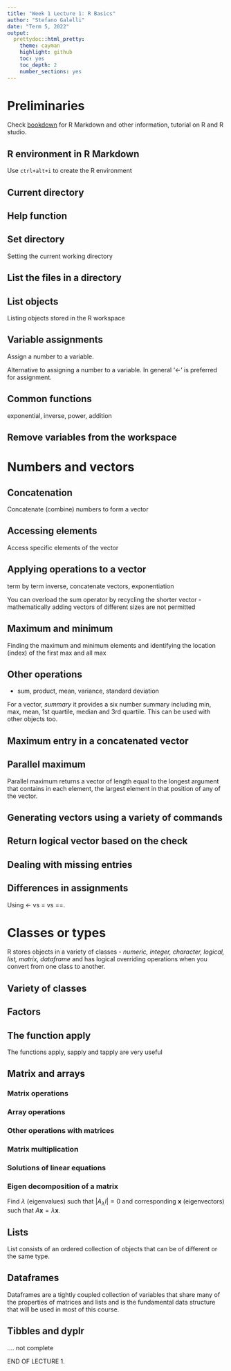 ```yaml
---
title: "Week 1 Lecture 1: R Basics"
author: "Stefano Galelli"
date: "Term 5, 2022"
output:
  prettydoc::html_pretty:
    theme: cayman
    highlight: github
    toc: yes
    toc_depth: 2
    number_sections: yes
---
```


# Preliminaries

Check [bookdown](http://bookdown.org) for R Markdown and other information, tutorial on R and R studio.

## R environment in R Markdown

Use `ctrl+alt+i` to create the R environment

## Current directory

## Help function

## Set directory
   Setting the current working directory

## List the files in a directory


## List objects 
  Listing objects stored in the R workspace

## Variable assignments

Assign a number to a variable.

Alternative to assigning a number to a variable. In general '<-' is preferred for assignment.

## Common functions 
   exponential, inverse, power, addition

    
## Remove variables from the workspace

# Numbers and vectors

## Concatenation
   Concatenate (combine) numbers to form a vector

## Accessing elements
   Access specific elements of the vector

## Applying operations to a vector 
   term by term inverse, concatenate vectors, exponentiation

You can overload the sum operator by recycling the shorter vector - mathematically adding vectors of different sizes are not permitted 


## Maximum and minimum
Finding the maximum and minimum elements and identifying the location (index) of the first max and all max


## Other operations 
  - sum, product, mean, variance, standard deviation


For a vector, *summary* it provides a six number summary including min, max, mean, 1st quartile, median and 3rd quartile. This can be used with other objects too.

## Maximum entry in a concatenated vector

## Parallel maximum


Parallel maximum returns a vector of length equal to the longest argument that contains in each element, the largest element in that position of any of the vector.

## Generating vectors using a variety of commands

## Return logical vector based on the check


## Dealing with missing entries 

## Differences in assignments
   Using <- vs = vs ==.

   

# Classes or types

R stores objects in a variety of classes - *numeric, integer, character, logical, list, matrix, dataframe* and has logical overriding operations when you convert from one class to another.

## Variety of classes



## Factors 


## The function apply
  The functions apply, sapply and tapply are very useful


## Matrix and arrays

### Matrix operations

### Array operations


### Other operations with matrices

### Matrix multiplication

### Solutions of linear equations

### Eigen decomposition of a matrix
Find $\lambda$ (eigenvalues) such that $|A_\lambda I|=0$ and corresponding $\boldsymbol{x}$ (eigenvectors) such that $A\boldsymbol{x}=\lambda \boldsymbol{x}$.


## Lists 
List consists of an ordered collection of objects that can be of different or the same type.



## Dataframes

Dataframes are a tightly coupled collection of variables that share many of the properties of matrices and lists and is the fundamental data structure that will be used in most of this course.


## Tibbles and dyplr
.... not complete


END OF LECTURE 1.